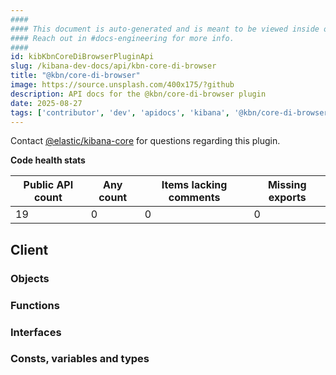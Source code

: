 ```yaml
---
####
#### This document is auto-generated and is meant to be viewed inside our experimental, new docs system.
#### Reach out in #docs-engineering for more info.
####
id: kibKbnCoreDiBrowserPluginApi
slug: /kibana-dev-docs/api/kbn-core-di-browser
title: "@kbn/core-di-browser"
image: https://source.unsplash.com/400x175/?github
description: API docs for the @kbn/core-di-browser plugin
date: 2025-08-27
tags: ['contributor', 'dev', 'apidocs', 'kibana', '@kbn/core-di-browser']
---
```




Contact [@elastic/kibana-core](https://github.com/orgs/elastic/teams/kibana-core) for questions regarding this plugin.

**Code health stats**

| Public API count  | Any count | Items lacking comments | Missing exports |
|-------------------|-----------|------------------------|-----------------|
| 19 | 0 | 0 | 0 |

## Client

### Objects
<DocDefinitionList data={kbnCoreDiBrowserObj.client.objects}/>

### Functions
<DocDefinitionList data={kbnCoreDiBrowserObj.client.functions}/>

### Interfaces
<DocDefinitionList data={kbnCoreDiBrowserObj.client.interfaces}/>

### Consts, variables and types
<DocDefinitionList data={kbnCoreDiBrowserObj.client.misc}/>

